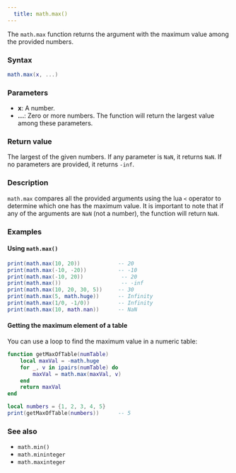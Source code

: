 ```yaml
---
  title: math.max() 
---
```


The `math.max` function returns the argument with the maximum value among the provided numbers.

### Syntax  

```lua
math.max(x, ...)
```

### Parameters  

- **x**: A number.
- **...**: Zero or more numbers. The function will return the largest value among these parameters.

### Return value  

The largest of the given numbers. If any parameter is `NaN`, it returns `NaN`. If no parameters are provided, it returns `-inf`.

### Description  

`math.max` compares all the provided arguments using the lua `<` operator to determine which one has the maximum value. It is important to note that if any of the arguments are `NaN` (not a number), the function will return `NaN`.

### Examples  

#### Using `math.max()`

```lua
print(math.max(10, 20))            -- 20
print(math.max(-10, -20))          -- -10
print(math.max(-10, 20))            -- 20
print(math.max())                   -- -inf
print(math.max(10, 20, 30, 5))     -- 30
print(math.max(5, math.huge))      -- Infinity
print(math.max(1/0, -1/0))         -- Infinity
print(math.max(10, math.nan))      -- NaN
```

#### Getting the maximum element of a table  

You can use a loop to find the maximum value in a numeric table:

```lua
function getMaxOfTable(numTable)
    local maxVal = -math.huge
    for _, v in ipairs(numTable) do
        maxVal = math.max(maxVal, v)
    end
    return maxVal
end

local numbers = {1, 2, 3, 4, 5}
print(getMaxOfTable(numbers))      -- 5
```

### See also  

- `math.min()`  
- `math.mininteger`  
- `math.maxinteger`  

